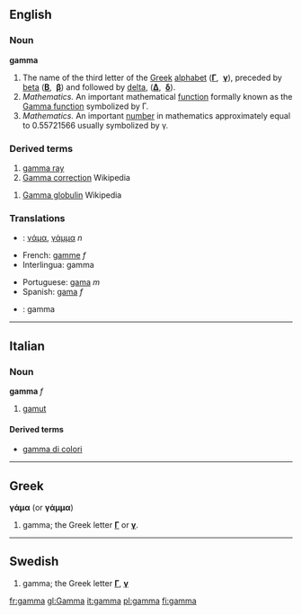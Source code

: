 {{letter_disp2|beta|[[image:Greek_uc_gamma.png|33px]][[image:Greek_lc_gamma.png|28px]] |delta|γάμα|Γ|γ}}

==English==

===Noun===
'''gamma'''
# The name of the third letter of the [[Greek]] [[alphabet]] ('''[[Γ]]''', &nbsp;'''[[γ]]'''), preceded by [[beta]] ('''[[Β]]''', &nbsp;'''[[β]]''') and followed by [[delta]], ('''[[Δ]]''', &nbsp;'''[[δ]]''').
# ''Mathematics.'' An important mathematical [[function]] formally known as the [[w:Gamma function|Gamma function]] symbolized by Γ.
# ''Mathematics.'' An important [[number]] in mathematics approximately equal to 0.55721566 usually symbolized by γ.

===Derived terms===
{{top}}
# [[gamma ray]]
# [[w:Gamma correction|Gamma correction]] Wikipedia
{{mid}}
# [[w:Gamma globulin|Gamma globulin]] Wikipedia
{{bottom}}

===Translations===
{{top}}
*{{el}}: [[γάμα]], [[γάμμα]] ''n'' 
*French: [[gamme]] ''f''
*Interlingua: gamma
{{mid}}
*Portuguese: [[gama]] ''m''
*Spanish: [[gama]] ''f''
*{{sv}}: gamma
{{bottom}}
----

==Italian==
===Noun===
'''gamma''' ''f''
# [[gamut]]

====Derived terms====
*[[gamma di colori]]<!-- only if it's a set-phrase -->

----

==Greek==
'''γάμα''' (or '''γάμμα''')

# gamma; the Greek letter '''[[Γ]]''' or '''[[γ]]'''.

----

==Swedish==
#gamma; the Greek letter '''[[Γ]]''', '''[[γ]]'''

[[fr:gamma]]
[[gl:Gamma]]
[[it:gamma]]
[[pl:gamma]]
[[fi:gamma]]